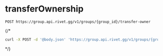 # transferOwnership
```
POST https://group.api.rivet.gg/v1/groups/{group_id}/transfer-owner
```


{/*<RequestExample>
```bash curl
curl -X POST -d '@body.json' 'https://group.api.rivet.gg/v1/groups/{group_id}/transfer-owner'
```
</RequestExample>*/}
